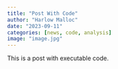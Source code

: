 ```yaml
---
title: "Post With Code"
author: "Harlow Malloc"
date: "2023-09-11"
categories: [news, code, analysis]
image: "image.jpg"
---
```


This is a post with executable code.
